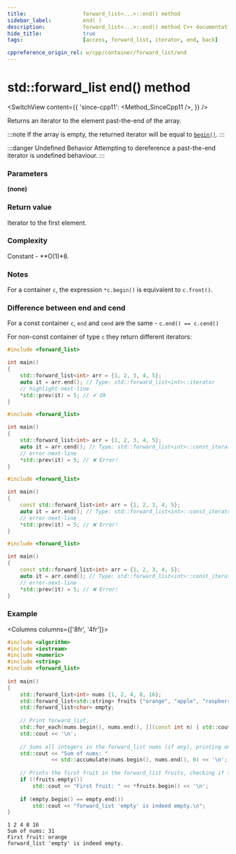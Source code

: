 ```yaml
---
title:					forward_list<...>::end() method
sidebar_label:			end( )
description:			forward_list<...>::end() method C++ documentation
hide_title:				true
tags:					[access, forward_list, iterator, end, back]

cppreference_origin_rel: w/cpp/container/forward_list/end
---
```



<!-- Terms -->

<!----------------- Codes ---------------------->

<!-- end() -->

# std::forward_list end() method

<SwitchView content={{
	'since-cpp11': <Method_SinceCpp11 />,
}} />

Returns an <Tooltip title={Term_ContAlias_Iterator}>iterator</Tooltip> to the element past-the-end of the array.

:::note
If the array is empty, the returned iterator will be equal to [`begin()`](begin).
:::

:::danger Undefined Behavior
Attempting to dereference a past-the-end iterator is <Tooltip title={Term_UndefinedBehaviour}>undefined behaviour</Tooltip>.
:::

### Parameters

**(none)**

### Return value

Iterator to the first element.

### Complexity

Constant - **O(1)*8.

### Notes

For a container `c`, the expression `*c.begin()` is equivalent to `c.front()`.

### Difference between end and cend

For a const container `c`, `end` and `cend` are the same - `c.end() == c.cend()`

For non-const container of type `c` they return different iterators:

<Tabs>
<TabItem value="non-const-container" label="Non const container" default>

<Tabs>
<TabItem value="end" label="end" default>

```cpp
#include <forward_list>

int main()
{
    std::forward_list<int> arr = {1, 2, 3, 4, 5};
    auto it = arr.end(); // Type: std::forward_list<int>::iterator
    // highlight-next-line
    *std::prev(it) = 5; // ✔ Ok
}
```

</TabItem>
<TabItem value="cend" label="cend" default>

```cpp
#include <forward_list>

int main()
{
    std::forward_list<int> arr = {1, 2, 3, 4, 5};
    auto it = arr.cend(); // Type: std::forward_list<int>::const_iterator
    // error-next-line
    *std::prev(it) = 5; // ❌ Error!
}
```

</TabItem>
</Tabs>

</TabItem>
<TabItem value="const-container" label="Const container">

<Tabs>
<TabItem value="end" label="end" default>

```cpp
#include <forward_list>

int main()
{
    const std::forward_list<int> arr = {1, 2, 3, 4, 5};
    auto it = arr.end(); // Type: std::forward_list<int>::const_iterator
    // error-next-line
    *std::prev(it) = 5; // ❌ Error!
}
```

</TabItem>
<TabItem value="cend" label="cend" default>

```cpp
#include <forward_list>

int main()
{
    const std::forward_list<int> arr = {1, 2, 3, 4, 5};
    auto it = arr.cend(); // Type: std::forward_list<int>::const_iterator
    // error-next-line
    *std::prev(it) = 5; // ❌ Error!
}
```

</TabItem>
</Tabs>

</TabItem>
</Tabs>

### Example

<Columns columns={['8fr', '4fr']}>
<div>

```cpp title='Main.cpp' showLineNumbers
#include <algorithm>
#include <iostream>
#include <numeric>
#include <string>
#include <forward_list>
 
int main()
{
    std::forward_list<int> nums {1, 2, 4, 8, 16};
    std::forward_list<std::string> fruits {"orange", "apple", "raspberry"};
    std::forward_list<char> empty;
 
    // Print forward_list.
    std::for_each(nums.begin(), nums.end(), [](const int n) { std::cout << n << ' '; });
    std::cout << '\n';
 
    // Sums all integers in the forward_list nums (if any), printing only the result.
    std::cout << "Sum of nums: "
              << std::accumulate(nums.begin(), nums.end(), 0) << '\n';
 
    // Prints the first fruit in the forward_list fruits, checking if there is any.
    if (!fruits.empty())
        std::cout << "First fruit: " << *fruits.begin() << '\n';
 
    if (empty.begin() == empty.end())
        std::cout << "forward_list 'empty' is indeed empty.\n";
}
```

</div>
<div>

```plaintext title="Output"
1 2 4 8 16
Sum of nums: 31
First fruit: orange
forward_list 'empty' is indeed empty.
```

</div>
</Columns>
